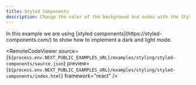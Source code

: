 ```yaml
---
title: Styled Components
description: Change the color of the background and nodes with the Styled Components library
---
```



<ExampleLayout>
In this example we are using [styled components](https://styled-components.com/) to show how to implement a dark and light mode.

<RemoteCodeViewer
  source={`${process.env.NEXT_PUBLIC_EXAMPLES_URL}/examples/styling/styled-components/source.json`}
  preview={`${process.env.NEXT_PUBLIC_EXAMPLES_URL}/examples/styling/styled-components/index.html`}
  framework="react"
/>

</ExampleLayout>
